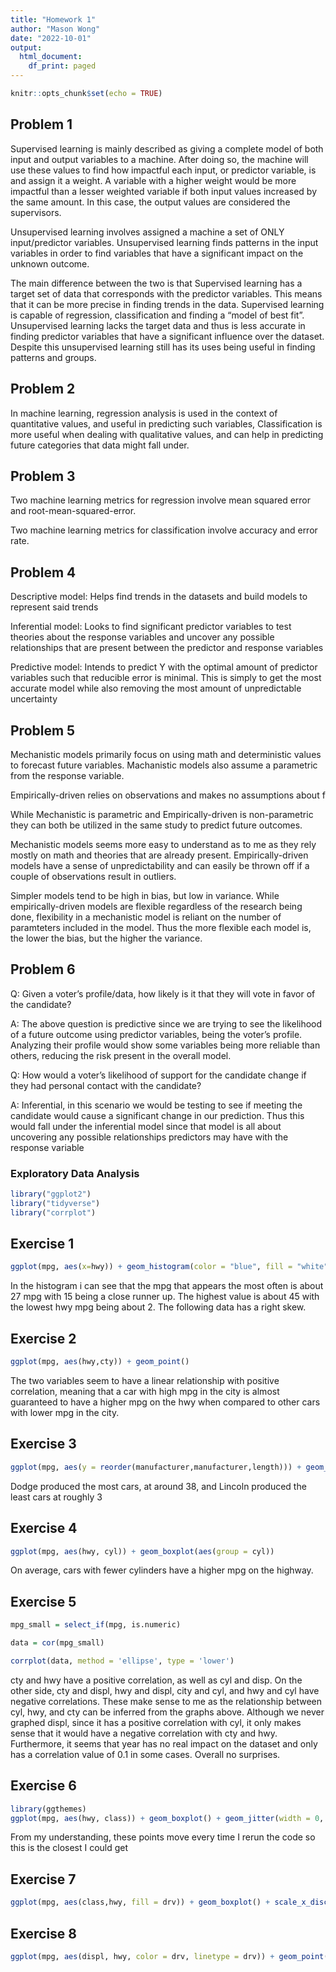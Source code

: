```yaml
---
title: "Homework 1"
author: "Mason Wong"
date: "2022-10-01"
output:
  html_document:
    df_print: paged
---
```


```r
knitr::opts_chunk$set(echo = TRUE)
```

## Problem 1

Supervised learning is mainly described as giving a complete model of both input and output variables to a machine. After doing so, the machine will use these values to find how impactful each input, or predictor variable, is and assign it a weight. A variable with a higher weight would be more impactful than a lesser weighted variable if both input values increased by the same amount. In this case, the output values are considered the supervisors.

Unsupervised learning involves assigned a machine a set of ONLY input/predictor variables. Unsupervised learning finds patterns in the input variables in order to find variables that have a significant impact on the unknown outcome.

The main difference between the two is that Supervised learning has a target set of data that corresponds with the predictor variables. This means that it can be more precise in finding trends in the data. Supervised learning is capable of regression, classification and finding a "model of best fit". Unsupervised learning lacks the target data and thus is less accurate in finding predictor variables that have a significant influence over the dataset. Despite this unsupervised learning still has its uses being useful in finding patterns and groups.

## Problem 2

In machine learning, regression analysis is used in the context of quantitative values, and useful in predicting such variables, Classification is more useful when dealing with qualitative values, and can help in predicting future categories that data might fall under.

## Problem 3

Two machine learning metrics for regression involve mean squared error and root-mean-squared-error.

Two machine learning metrics for classification involve accuracy and error rate.

## Problem 4

Descriptive model: Helps find trends in the datasets and build models to represent said trends

Inferential model: Looks to find significant predictor variables to test theories about the response variables and uncover any possible relationships that are present between the predictor and response variables

Predictive model: Intends to predict Y with the optimal amount of predictor variables such that reducible error is minimal. This is simply to get the most accurate model while also removing the most amount of unpredictable uncertainty

## Problem 5

Mechanistic models primarily focus on using math and deterministic values to forecast future variables. Machanistic models also assume a parametric from the response variable. 

Empirically-driven relies on observations and makes no assumptions about f 

While Mechanistic is parametric and Empirically-driven is non-parametric they can both be utilized in the same study to predict future outcomes.

Mechanistic models seems more easy to understand as to me as they rely mostly on math and theories that are already present. Empirically-driven models have a sense of unpredictability and can easily be thrown off if a couple of observations result in outliers.

Simpler models tend to be high in bias, but low in variance. While empirically-driven models are flexible regardless of the research being done, flexibility in a mechanistic model is reliant on the number of paramteters included in the model. Thus the more flexible each model is, the lower the bias, but the higher the variance.

## Problem 6

Q: Given a voter's profile/data, how likely is it that they will vote in favor of the candidate?

A: The above question is predictive since we are trying to see the likelihood of a future outcome using predictor variables, being the voter's profile. Analyzing their profile would show some variables being more reliable than others, reducing the risk present in the overall model.

Q: How would a voter's likelihood of support for the candidate change if they had personal contact with the candidate?

A: Inferential, in this scenario we would be testing to see if meeting the candidate would cause a significant change in our prediction. Thus this would fall under the inferential model since that model is all about uncovering any possible relationships predictors may have with the response variable

### Exploratory Data Analysis
```r
library("ggplot2")
library("tidyverse")
library("corrplot")
```

## Exercise 1
```r
ggplot(mpg, aes(x=hwy)) + geom_histogram(color = "blue", fill = "white")
```
In the histogram i can see that the mpg that appears the most often is about 27 mpg with 15 being a close runner up. The highest value is about 45 with the lowest hwy mpg being about 2. The following data has a right skew.

## Exercise 2
```r
ggplot(mpg, aes(hwy,cty)) + geom_point()
```
The two variables seem to have a linear relationship with positive correlation, meaning that a car with high mpg in the city is almost guaranteed to have a higher mpg on the hwy when compared to other cars with lower mpg in the city.

## Exercise 3

```r
ggplot(mpg, aes(y = reorder(manufacturer,manufacturer,length))) + geom_bar()
```
Dodge produced the most cars, at around 38, and Lincoln produced the least cars at roughly 3

## Exercise 4

```r
ggplot(mpg, aes(hwy, cyl)) + geom_boxplot(aes(group = cyl))
```
On average, cars with fewer cylinders have a higher mpg on the highway.

## Exercise 5

```r
mpg_small = select_if(mpg, is.numeric)

data = cor(mpg_small)

corrplot(data, method = 'ellipse', type = 'lower')
```
cty and hwy have a positive correlation, as well as cyl and disp. On the other side, cty and displ, hwy and displ, city and cyl, and hwy and cyl have negative correlations. These make sense to me as the relationship between cyl, hwy, and cty can be inferred from the graphs above. Although we never graphed displ, since it has a positive correlation with cyl, it only makes sense that it would have a negative correlation with cty and hwy. Furthermore, it seems that year has no real impact on the dataset and only has a correlation value of 0.1 in some cases. Overall no surprises.

## Exercise 6

```r
library(ggthemes)
ggplot(mpg, aes(hwy, class)) + geom_boxplot() + geom_jitter(width = 0, height = 0.4, color = "darkgrey") + scale_color_grey() + labs(x = "Highway MPG") + theme_gdocs()
```
From my understanding, these points move every time I rerun the code so this is the closest I could get

## Exercise 7

```r
ggplot(mpg, aes(class,hwy, fill = drv)) + geom_boxplot() + scale_x_discrete(expand = )
```

## Exercise 8
```r
ggplot(mpg, aes(displ, hwy, color = drv, linetype = drv)) + geom_point() + geom_smooth(se = F, method = "loess", aes(group=drv), color = "blue")
```

